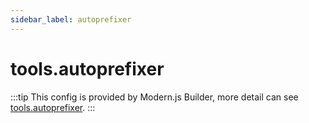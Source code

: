 ```yaml
---
sidebar_label: autoprefixer
---
```


# tools.autoprefixer

:::tip
This config is provided by Modern.js Builder, more detail can see [tools.autoprefixer](https://modernjs.dev/builder/en/api/config-tools.html#toolsautoprefixer).
:::


<Main />
